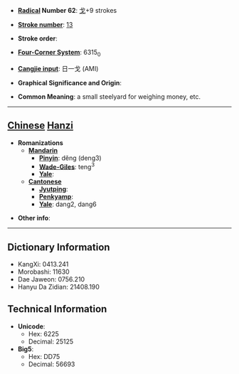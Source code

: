 * '''[[Wiktionary:Chinese radical index| Radical]] Number 62''': [[Wiktionary:Chinese radical index 戈|戈]]+9 strokes

* '''[[Wiktionary:Chinese total strokes index|Stroke number]]''': [[Wiktionary:Chinese total strokes index 13|13]]

* '''Stroke order''': 

* '''[[Wiktionary:Chinese four corner index|Four-Corner System]]''': 6315<sub>0</sub>

* '''[[Wiktionary:Chinese Cangjie index|Cangjie input]]''': 日一戈 (AMI)

* '''Graphical Significance and Origin''': 

* '''Common Meaning''': a small steelyard for weighing money, etc.

----

== [[Chinese]] [[Hanzi]] ==

* '''Romanizations'''
** '''[[Mandarin]]'''
*** '''[[Pinyin]]''': děng (deng3)
*** '''[[Wade-Giles]]''': teng<sup>3</sup>
*** '''[[Yale]]''': 
** '''[[Cantonese]]'''
*** '''[[Jyutping]]''':
*** '''[[Penkyamp]]''': 
*** '''[[Yale]]''': dang2, dang6

* '''Other info''': 

----

== Dictionary Information ==

* KangXi: 0413.241
* Morobashi: 11630
* Dae Jaweon: 0756.210
* Hanyu Da Zidian: 21408.190

== Technical Information ==

* '''Unicode''':
** Hex: 6225
** Decimal: 25125
* '''Big5''':
** Hex: DD75
** Decimal: 56693
